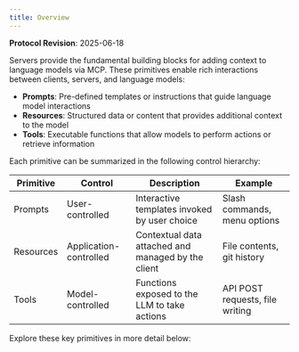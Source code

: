 ```yaml
---
title: Overview
---
```


<Info>**Protocol Revision**: 2025-06-18</Info>

Servers provide the fundamental building blocks for adding context to language models via
MCP. These primitives enable rich interactions between clients, servers, and language
models:

- **Prompts**: Pre-defined templates or instructions that guide language model
  interactions
- **Resources**: Structured data or content that provides additional context to the model
- **Tools**: Executable functions that allow models to perform actions or retrieve
  information

Each primitive can be summarized in the following control hierarchy:

| Primitive | Control                | Description                                        | Example                         |
| --------- | ---------------------- | -------------------------------------------------- | ------------------------------- |
| Prompts   | User-controlled        | Interactive templates invoked by user choice       | Slash commands, menu options    |
| Resources | Application-controlled | Contextual data attached and managed by the client | File contents, git history      |
| Tools     | Model-controlled       | Functions exposed to the LLM to take actions       | API POST requests, file writing |

Explore these key primitives in more detail below:

<CardGroup cols={4}>
  <Card
    title="Prompts"
    icon="message"
    href="/specification/2025-06-18/server/prompts"
  />
  <Card
    title="Resources"
    icon="file-lines"
    href="/specification/2025-06-18/server/resources"
  />
  <Card
    title="Tools"
    icon="wrench"
    href="/specification/2025-06-18/server/tools"
  />
  <Card
    title="Configuration"
    icon="gear"
    href="/specification/2025-06-18/server/configuration"
  />
</CardGroup>
